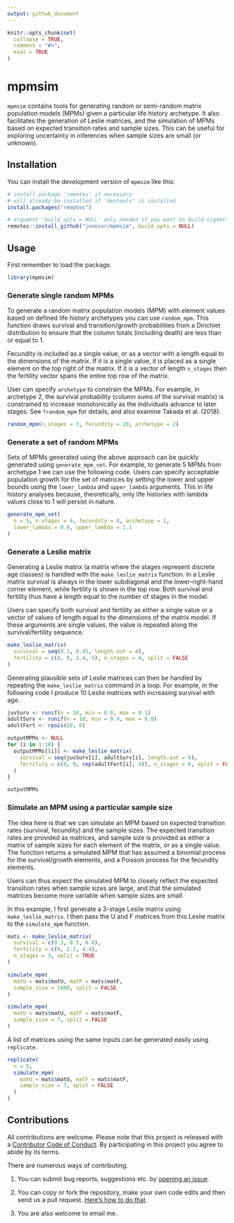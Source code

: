 ```yaml
---
output: github_document
---
```


<!-- README.md is generated from README.Rmd. Please edit that file -->

```r
knitr::opts_chunk$set(
  collapse = TRUE,
  comment = "#>",
  eval = TRUE
)
```

# mpmsim

<!-- badges: start -->
<!-- badges: end -->

`mpmsim` contains tools for generating random or semi-random matrix population models (MPMs) given a particular life history archetype. It also facilitates the generation of Leslie matrices, and the simulation of MPMs based on expected transition rates and sample sizes. This can be useful for exploring uncertainty in inferences when sample sizes are small (or unknown). 

## Installation

You can install the development version of `mpmsim` like this:

```r
# install package 'remotes' if necessary
# will already be installed if 'devtools' is installed
install.packages("remotes")

# argument 'build_opts = NULL' only needed if you want to build vignettes
remotes::install_github("jonesor/mpmsim", build_opts = NULL)
```

## Usage

First remember to load the package.

```r
library(mpmsim)
```

### Generate single random MPMs

To generate a random matrix population models (MPM) with element values based on defined life history archetypes you can use `random_mpm`. This function draws survival and transition/growth probabilities from a Dirichlet distribution to ensure that the column totals (including death) are less than or equal to 1.

Fecundity is included as a single value, or as a vector with a length equal to the dimensions of the matrix. If it is a single value, it is placed as a single element on the top right of the matrix. If it is a vector of length `n_stages` then the fertility vector spans the entire top row of the matrix.

User can specify `archetype` to constrain the MPMs. For example, in archetype 2, the survival probability (column sums of the survival matrix) is constrained to increase monotonically as the individuals advance to later stages. See `?random_mpm` for details, and also examine Takada et al. (2018).

```r
random_mpm(n_stages = 3, fecundity = 20, archetype = 2)
```

### Generate a set of random MPMs

Sets of MPMs generated using the above approach can be quickly generated using `generate_mpm_set`. For example, to generate 5 MPMs from archetype 1 we can use the following code. Users can specify acceptable population growth for the set of matrices by setting the lower and upper bounds using the `lower_lambda` and `upper_lambda` arguments. This in life history analyses because, theoretically, only life histories with lambda values close to 1 will persist in nature. 

```r
generate_mpm_set(
  n = 5, n_stages = 4, fecundity = 8, archetype = 1,
  lower_lambda = 0.9, upper_lambda = 1.1
)
```
### Generate a Leslie matrix

Generating a Leslie matrix (a matrix where the stages represent discrete age classes) is handled with the `make_leslie_matrix` function. In a Leslie matrix survival is always in the lower subdiagonal and the lower-right-hand corner element, while fertility is shown in the top row. Both survival and fertility thus have a length equal to the number of stages in the model.

Users can specify both survival and fertility as either a single value or a vector of values of length equal to the dimensions of the matrix model. If these arguments are single values, the value is repeated along the survival/fertility sequence. 

```r
make_leslie_matrix(
  survival = seq(0.1, 0.45, length.out = 4),
  fertility = c(0, 0, 2.4, 5), n_stages = 4, split = FALSE
)
```

Generating plausible sets of Leslie matrices can then be handled by repeating the `make_leslie_matrix` command in a loop.
For example, in the following code I produce 10 Leslie matrices with increasing survival with age.

```r
juvSurv <- runif(n = 10, min = 0.0, max = 0.1)
adultSurv <- runif(n = 10, min = 0.4, max = 0.8)
adultFert <- rpois(10, 6)

outputMPMs <- NULL
for (i in 1:10) {
  outputMPMs[[i]] <- make_leslie_matrix(
    survival = seq(juvSurv[i], adultSurv[i], length.out = 6),
    fertility = c(0, 0, rep(adultFert[i], 4)), n_stages = 6, split = FALSE
  )
}

outputMPMs
```

### Simulate an MPM using a particular sample size

The idea here is that we can simulate an MPM based on expected transition rates (survival, fecundity) and the sample sizes. The expected transition rates are provided as matrices, and sample size is provided as either a matrix of sample sizes for each element of the matrix, or as a single value. The function returns a simulated MPM that has assumed a binomial process for the survival/growth elements, and a Poisson process for the fecundity elements.

Users can thus expect the simulated MPM to closely reflect the expected transition rates when sample sizes are large, and that the simulated matrices become more variable when sample sizes are small.

In this example, I first generate a 3-stage Leslie matrix using `make_leslie_matrix`. I then pass the U and F matrices from this Leslie matrix to the `simulate_mpm` function.

```r
mats <- make_leslie_matrix(
  survival = c(0.3, 0.5, 0.8),
  fertility = c(0, 2.2, 4.4),
  n_stages = 3, split = TRUE
)

simulate_mpm(
  matU = mats$matU, matF = mats$matF,
  sample_size = 1000, split = FALSE
)

simulate_mpm(
  matU = mats$matU, matF = mats$matF,
  sample_size = 7, split = FALSE
)
```

A list of matrices using the same inputs can be generated easily using `replicate`. 


```r
replicate(
  n = 5,
  simulate_mpm(
    matU = mats$matU, matF = mats$matF,
    sample_size = 7, split = FALSE
  )
)
```


## Contributions

All contributions are welcome. Please note that this project is released
with a [Contributor Code of
Conduct](https://contributor-covenant.org/version/2/0/CODE_OF_CONDUCT.html).
By participating in this project you agree to abide by its terms.

There are numerous ways of contributing.

1.  You can submit bug reports, suggestions etc. by [opening an
    issue](https://github.com/jonesor/mpmsim/issues).

2.  You can copy or fork the repository, make your own code edits and
    then send us a pull request. [Here’s how to do
    that](https://jarv.is/notes/how-to-pull-request-fork-github/).

3.  You are also welcome to email me.
